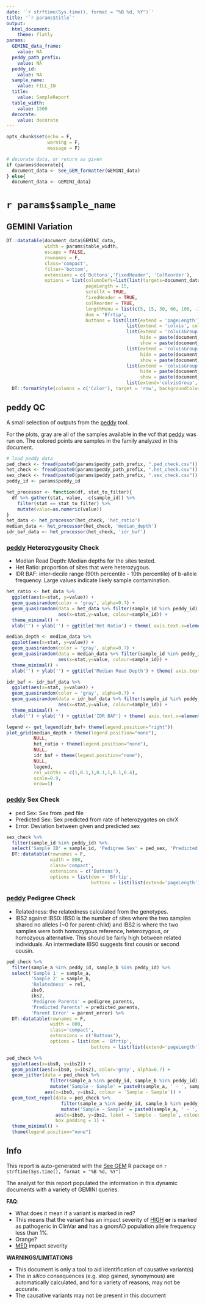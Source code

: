 ```yaml
---
date: '`r strftime(Sys.time(), format = "%B %d, %Y")`'
title: '`r params$title`'
output: 
  html_document:
    theme: flatly
params:
  GEMINI_data_frame:
    value: NA
  peddy_path_prefix:
    value: NA
  peddy_id:
    value: NA
  sample_name:
    value: FILL_IN
  title:
    value: SampleReport
  table_width:
    value: 1500
  decorate:
    value: decorate
---
```


```r
opts_chunk$set(echo = F,
               warning = F,
               message = F)
```

<style type="text/css">
.main-container {
max-width: `r params$table_width`px; !important;
margin-left: auto;
margin-right: auto;
}
</style>

```r
# decorate data, or return as given
if (params$decorate){
  document_data <- See_GEM_formatter(GEMINI_data)
} else{
  document_data <- GEMINI_data}
```

# `r params$sample_name` {.tabset}

## GEMINI Variation
```r
DT::datatable(document_data$GEMINI_data, 
              width = params$table_width, 
              escape = FALSE,
              rownames = F, 
              class='compact', 
              filter='bottom',
              extensions = c('Buttons','FixedHeader', 'ColReorder'),
              options = list(columnDefs=list(list(targets=document_data$neg_core_index-1, visible = FALSE)),
                             pageLength = 15,
                             scrollX = TRUE,
                             fixedHeader = TRUE,
                             colReorder = TRUE,
                             lengthMenu = list(c(5, 15, 30, 60, 100, -1), list('5', '15', '30', '60', '100', 'All')),
                             dom = 'Bfrtip',
                             buttons = list(list(extend = 'pageLength'),
                                            list(extend = 'colvis', collectionLayout='four-column'),
                                            list(extend = 'colvisGroup', text='Core Fields', 
                                                 hide = paste(document_data$neg_core_index-1, collapse = ','), 
                                                 show = paste(document_data$core_index-1, collapse = ',')),
                                            list(extend = 'colvisGroup', text='Family Genotypes', 
                                                 hide = paste(document_data$neg_genotypes-1, collapse = ','), 
                                                 show = paste(document_data$genotypes-1, collapse = ',')),
                                            list(extend = 'colvisGroup', text='In Silico Fields', 
                                                 hide = paste(document_data$neg_in_silico_index-1, collapse = ','), 
                                                 show = paste(document_data$in_silico_index-1, collapse = ',')),
                                            list(extend='colvisGroup', text='Show All', show = ':hidden' )))) %>% 
  DT::formatStyle(columns = c('Color'), target = 'row', backgroundColor = DT::styleEqual(c(0, 1, 2), c('#ffffff', '#fff0dd', '#ffdddd'))) 


```

## peddy QC

A small selection of outputs from the [peddy](http://peddy.readthedocs.io) tool. 

For the plots, gray are all of the samples available in the vcf that [peddy](http://peddy.readthedocs.io)
was run on. The colored points are samples in the family analyzed in this document. 

```r
# load peddy data
ped_check <- fread(paste0(params$peddy_path_prefix, ".ped_check.csv"))
het_check <- fread(paste0(params$peddy_path_prefix, ".het_check.csv"))
sex_check <- fread(paste0(params$peddy_path_prefix, ".sex_check.csv"))
peddy_id <- params$peddy_id

het_processor <- function(df, stat_to_filter){
  df %>% gather(stat, value, -c(sample_id)) %>% 
    filter(stat == stat_to_filter) %>% 
    mutate(value=as.numeric(value))
}
het_data <- het_processor(het_check, 'het_ratio')
median_data <- het_processor(het_check, 'median_depth')
idr_baf_data <- het_processor(het_check, 'idr_baf')
```

### [peddy](http://peddy.readthedocs.io) Heterozygousity Check

- Median Read Depth: Median depths for the sites tested.
- Het Ratio: proportion of sites that were heterozygous.
- IDR BAF: inter-decile range (90th percentile - 10th percentile) of b-allele frequency. Large values indicate likely sample contamination.

```r
het_ratio <- het_data %>% 
  ggplot(aes(x=stat, y=value)) + 
  geom_quasirandom(color = 'gray', alpha=0.7) + 
  geom_quasirandom(data = het_data %>% filter(sample_id %in% peddy_id), 
                   aes(x=stat,y=value, colour=sample_id)) +
  theme_minimal() + 
  xlab('') + ylab('') + ggtitle('Het Ratio') + theme( axis.text.x=element_blank(), axis.ticks.x=element_blank())

median_depth <- median_data %>% 
  ggplot(aes(x=stat, y=value)) +
  geom_quasirandom(color = 'gray', alpha=0.7) + 
  geom_quasirandom(data = median_data %>% filter(sample_id %in% peddy_id), 
                   aes(x=stat,y=value, colour=sample_id)) +
  theme_minimal() +
  xlab('') + ylab('') + ggtitle('Median Read Depth') + theme( axis.text.x=element_blank(), axis.ticks.x=element_blank())

idr_baf <- idr_baf_data %>% 
  ggplot(aes(x=stat, y=value)) + 
  geom_quasirandom(color = 'gray', alpha=0.7) + 
  geom_quasirandom(data = idr_baf_data %>% filter(sample_id %in% peddy_id), 
                   aes(x=stat,y=value, colour=sample_id)) +
  theme_minimal() + 
  xlab('') + ylab('') + ggtitle('IDR BAF') + theme( axis.text.x=element_blank(), axis.ticks.x=element_blank())

legend <- get_legend(idr_baf+ theme(legend.position="right"))
plot_grid(median_depth + theme(legend.position="none"),
          NULL,
          het_ratio + theme(legend.position="none"), 
          NULL,
          idr_baf + theme(legend.position="none"), 
          NULL,
          legend,
          rel_widths = c(1,0.1,1,0.1,1,0.1,0.4),
          scale=0.9,
          nrow=1) 
```

### [peddy](http://peddy.readthedocs.io) Sex Check

- ped Sex: Sex from .ped file
- Predicted Sex: Sex predicted from rate of heterozygotes on chrX
- Error: Deviation between given and predicted sex

```r
sex_check %>% 
  filter(sample_id %in% peddy_id) %>% 
  select('Sample ID' = sample_id, 'Pedigree Sex' = ped_sex, 'Predicted Sex' = predicted_sex, 'Error' = error) %>% 
  DT::datatable(rownames = F, 
                width = 800,
                class='compact',  
                extensions = c('Buttons'),
                options = list(dom = 'Bfrtip',
                               buttons = list(list(extend='pageLength'))))
```

### [peddy](http://peddy.readthedocs.io) Pedigree Check

- Relatedness: the relatedness calculated from the genotypes.
- IBS2 against IBS0: IBS0 is the number of sites where the two samples shared no alleles (~0 for parent-child) and IBS2 is where the two samples were both homozygous reference, heterozygous, or homozyous alternative. This should be fairly high between related individuals. An intermediate IBS0 suggests first cousin or second cousin. 

```r
ped_check %>% 
  filter(sample_a %in% peddy_id, sample_b %in% peddy_id) %>% 
  select('Sample 1' = sample_a,
         'Sample 2' = sample_b, 
         'Relatedness' = rel,
         ibs0,
         ibs2,
         'Pedigree Parents' = pedigree_parents,
         'Predicted Parents' = predicted_parents,
         'Parent Error' = parent_error) %>% 
  DT::datatable(rownames = F, 
                width = 800,
                class='compact',  
                extensions = c('Buttons'),
                options = list(dom = 'Bfrtip',
                               buttons = list(list(extend='pageLength'))))
```

```r
ped_check %>% 
  ggplot(aes(x=ibs0, y=ibs2)) + 
  geom_point(aes(x=ibs0, y=ibs2), color='gray', alpha=0.7) + 
  geom_jitter(data = ped_check %>% 
                filter(sample_a %in% peddy_id, sample_b %in% peddy_id) %>% 
                mutate('Sample - Sample' = paste0(sample_a, ' - ', sample_b)),
              aes(x=ibs0, y=ibs2, colour = `Sample - Sample`)) +
  geom_text_repel(data = ped_check %>% 
                    filter(sample_a %in% peddy_id, sample_b %in% peddy_id) %>% 
                    mutate('Sample - Sample' = paste0(sample_a, ' - ', sample_b)),
                  aes(x=ibs0, y=ibs2, label = `Sample - Sample`, colour = `Sample - Sample`),
                  box.padding = 1) + 
  theme_minimal() + 
  theme(legend.position="none")
```

## Info

This report is auto-generated with the [See GEM](https://github.com/davemcg/See_GEM) R package on `r strftime(Sys.time(), format = "%B %d, %Y")`

The analyst for this report populated the information in this dynamic documents with a variety of GEMINI queries. 

**FAQ**:

- What does it mean if a variant is marked in red?
- This means that the variant has an impact severity of [HIGH](http://gemini.readthedocs.io/en/latest/content/database_schema.html#details-of-the-impact-and-impact-severity-columns) **or** is marked as pathogenic in ClinVar **and** has a gnomAD population allele frequency less than 1%. 
- Orange?
- [MED](http://gemini.readthedocs.io/en/latest/content/database_schema.html#details-of-the-impact-and-impact-severity-columns) impact severity


**WARNINGS/LIMITATIONS** 

- This document is only a tool to aid identification of causative variant(s)
- The *in silico* consequences (e.g. stop gained, synonymous) are automatically 
calculated, and for a variety of reasons, may not be accurate.
- The causative variants may not be present in this document

